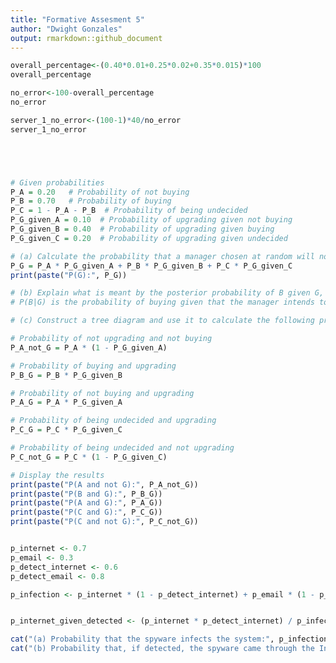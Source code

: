 ---
title: "Formative Assesment 5"
author: "Dwight Gonzales"
output: rmarkdown::github_document
---

```{r}


overall_percentage<-(0.40*0.01+0.25*0.02+0.35*0.015)*100
overall_percentage

no_error<-100-overall_percentage
no_error

server_1_no_error<-(100-1)*40/no_error
server_1_no_error





# Given probabilities
P_A = 0.20   # Probability of not buying
P_B = 0.70   # Probability of buying
P_C = 1 - P_A - P_B  # Probability of being undecided
P_G_given_A = 0.10  # Probability of upgrading given not buying
P_G_given_B = 0.40  # Probability of upgrading given buying
P_G_given_C = 0.20  # Probability of upgrading given undecided

# (a) Calculate the probability that a manager chosen at random will not upgrade the computer hardware (P(G))
P_G = P_A * P_G_given_A + P_B * P_G_given_B + P_C * P_G_given_C
print(paste("P(G):", P_G))

# (b) Explain what is meant by the posterior probability of B given G, P(B|G)
# P(B|G) is the probability of buying given that the manager intends to upgrade (posterior probability).

# (c) Construct a tree diagram and use it to calculate the following probabilities:

# Probability of not upgrading and not buying
P_A_not_G = P_A * (1 - P_G_given_A)

# Probability of buying and upgrading
P_B_G = P_B * P_G_given_B

# Probability of not buying and upgrading
P_A_G = P_A * P_G_given_A

# Probability of being undecided and upgrading
P_C_G = P_C * P_G_given_C

# Probability of being undecided and not upgrading
P_C_not_G = P_C * (1 - P_G_given_C)

# Display the results
print(paste("P(A and not G):", P_A_not_G))
print(paste("P(B and G):", P_B_G))
print(paste("P(A and G):", P_A_G))
print(paste("P(C and G):", P_C_G))
print(paste("P(C and not G):", P_C_not_G))


p_internet <- 0.7
p_email <- 0.3
p_detect_internet <- 0.6
p_detect_email <- 0.8

p_infection <- p_internet * (1 - p_detect_internet) + p_email * (1 - p_detect_email)


p_internet_given_detected <- (p_internet * p_detect_internet) / p_infection

cat("(a) Probability that the spyware infects the system:", p_infection, "\n")
cat("(b) Probability that, if detected, the spyware came through the Internet (using conditional probability):", p_internet_given_detected, "\n")








```

